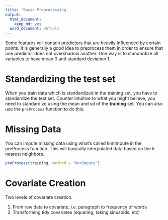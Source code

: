```yaml
---
title: 'Basic Preprocessing'
output:
  html_document:
    keep_md: yes
  word_document: default
---
```


Some features will contain predictors that are heavily influenced by certain points. It is generally a good idea to preprocess them in order to ensure that one predictor does not overshadow another. One way is to standardize all variables to have mean 0 and standard deviation 1.

# Standardizing the test set

When you train data which is standardized in the training set, you have to standardize the test set. Counter intuitive to what you might believe, you need to standardize using the mean and sd of the **training** set. You can also use the `preProcess` function to do this.

# Missing Data

You can impute missing data using what's called knnImpute in the preProcess function. This will basically interpolated data based on the k nearest neighbors. 

```r
preProcess(training, method = "knnImpute")
```

# Covariate Creation

Two levels of covariate creation. 

1. From raw data to covariate, i.e. paragraph to frequency of words
2. Transforming tidy covariates (squaring, taking sinusoids, etc)
